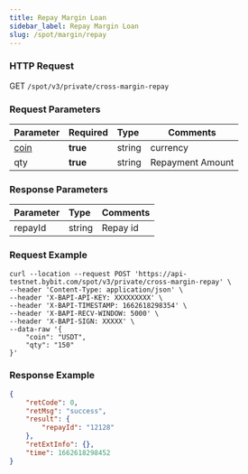 ```yaml
---
title: Repay Margin Loan
sidebar_label: Repay Margin Loan
slug: /spot/margin/repay
---
```


### HTTP Request
GET <code>/spot/v3/private/cross-margin-repay</code>

### Request Parameters
| Parameter | Required | Type | Comments|
|:----- |:-------|:-----|------ |
|<a href="#currency-currency-coin">coin</a>|<b>true</b>|string|currency|
|qty|<b>true</b>|string|Repayment Amount|

### Response Parameters
| Parameter | Type | Comments|
|:----- |:-----|----- |
|repayId|string|Repay id|

### Request Example

```http
curl --location --request POST 'https://api-testnet.bybit.com/spot/v3/private/cross-margin-repay' \
--header 'Content-Type: application/json' \
--header 'X-BAPI-API-KEY: XXXXXXXXX' \
--header 'X-BAPI-TIMESTAMP: 1662618298354' \
--header 'X-BAPI-RECV-WINDOW: 5000' \
--header 'X-BAPI-SIGN: XXXXX' \
--data-raw '{
    "coin": "USDT",
    "qty": "150"
}'
```

### Response Example

```json
{
    "retCode": 0,
    "retMsg": "success",
    "result": {
        "repayId": "12128"
    },
    "retExtInfo": {},
    "time": 1662618298452
}
```
